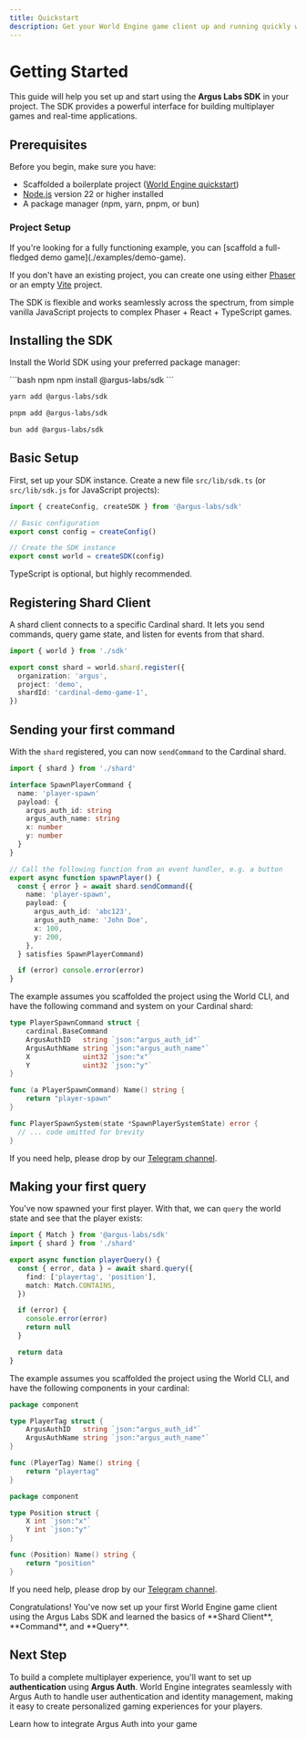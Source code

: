 ```yaml
---
title: Quickstart
description: Get your World Engine game client up and running quickly with the Argus Labs SDK
---
```


# Getting Started

This guide will help you set up and start using the **Argus Labs SDK** in your project.
The SDK provides a powerful interface for building multiplayer games and real-time applications.

## Prerequisites

Before you begin, make sure you have:

- Scaffolded a boilerplate project ([World Engine quickstart](/quickstart))
- [Node.js](https://nodejs.org) version 22 or higher installed
- A package manager (npm, yarn, pnpm, or bun)

### Project Setup

<Tip>
  If you're looking for a fully functioning example, you can [scaffold a full-fledged demo
  game](./examples/demo-game).
</Tip>

If you don't have an existing project, you can create one using either
[Phaser](https://docs.phaser.io/phaser/getting-started/installation)
or an empty [Vite](https://vite.dev/guide/) project.

The SDK is flexible and works seamlessly across the spectrum,
from simple vanilla JavaScript projects to complex Phaser + React + TypeScript games.

## Installing the SDK

Install the World SDK using your preferred package manager:

<CodeGroup>
```bash npm
npm install @argus-labs/sdk
```

```bash yarn
yarn add @argus-labs/sdk
```

```bash pnpm
pnpm add @argus-labs/sdk
```

```bash bun
bun add @argus-labs/sdk
```

</CodeGroup>

## Basic Setup

First, set up your SDK instance. Create a new file `src/lib/sdk.ts` (or `src/lib/sdk.js` for JavaScript projects):

```typescript sdk.ts
import { createConfig, createSDK } from '@argus-labs/sdk'

// Basic configuration
export const config = createConfig()

// Create the SDK instance
export const world = createSDK(config)
```

<Note>TypeScript is optional, but highly recommended.</Note>

## Registering Shard Client

A shard client connects to a specific Cardinal shard.
It lets you send commands, query game state, and listen for events from that shard.

```typescript shard.ts
import { world } from './sdk'

export const shard = world.shard.register({
  organization: 'argus',
  project: 'demo',
  shardId: 'cardinal-demo-game-1',
})
```

## Sending your first command

With the `shard` registered, you can now `sendCommand` to the Cardinal shard.

```typescript spawn-player.ts
import { shard } from './shard'

interface SpawnPlayerCommand {
  name: 'player-spawn'
  payload: {
    argus_auth_id: string
    argus_auth_name: string
    x: number
    y: number
  }
}

// Call the following function from an event handler, e.g. a button
export async function spawnPlayer() {
  const { error } = await shard.sendCommand({
    name: 'player-spawn',
    payload: {
      argus_auth_id: 'abc123',
      argus_auth_name: 'John Doe',
      x: 100,
      y: 200,
    },
  } satisfies SpawnPlayerCommand)

  if (error) console.error(error)
}
```

<Accordion title="I got an error.">
  The example assumes you scaffolded the project using the World CLI, and have the following
  command and system on your Cardinal shard:

```go system/player_spawn.go
type PlayerSpawnCommand struct {
	cardinal.BaseCommand
	ArgusAuthID   string `json:"argus_auth_id"`
	ArgusAuthName string `json:"argus_auth_name"`
	X             uint32 `json:"x"`
	Y             uint32 `json:"y"`
}

func (a PlayerSpawnCommand) Name() string {
	return "player-spawn"
}

func PlayerSpawnSystem(state *SpawnPlayerSystemState) error {
  // ... code omitted for brevity
}

```

If you need help, please drop by our [Telegram channel](https://t.me/worldengine_dev).

</Accordion>

## Making your first query

You've now spawned your first player. With that, we can `query` the world state and see that the player exists:

```typescript player-query.ts
import { Match } from '@argus-labs/sdk'
import { shard } from './shard'

export async function playerQuery() {
  const { error, data } = await shard.query({
    find: ['playertag', 'position'],
    match: Match.CONTAINS,
  })

  if (error) {
    console.error(error)
    return null
  }

  return data
}
```

<Accordion title="I got an error.">
  The example assumes you scaffolded the project using the World CLI, and have the following
  components in your cardinal:

```go component/playertag.go
package component

type PlayerTag struct {
	ArgusAuthID   string `json:"argus_auth_id"`
	ArgusAuthName string `json:"argus_auth_name"`
}

func (PlayerTag) Name() string {
	return "playertag"
}

```

```go component/position.go
package component

type Position struct {
	X int `json:"x"`
	Y int `json:"y"`
}

func (Position) Name() string {
	return "position"
}

```

If you need help, please drop by our [Telegram channel](https://t.me/worldengine_dev).

</Accordion>

<Check>
  Congratulations! You've now set up your first World Engine game client using the Argus Labs SDK
  and learned the basics of **Shard Client**, **Command**, and **Query**.
</Check>

## Next Step

To build a complete multiplayer experience, you'll want to set up **authentication** using **Argus Auth**.
World Engine integrates seamlessly with Argus Auth to handle user authentication and identity management,
making it easy to create personalized gaming experiences for your players.

<CardGroup cols={2}>
  <Card title="Argus Auth" icon="fingerprint" href="./guides/authentication">
    Learn how to integrate Argus Auth into your game
  </Card>
</CardGroup>
